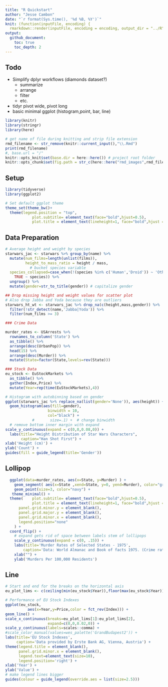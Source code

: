 ```yaml
---
title: "R Quickstart"
author: "Jesse Cambon"
date: "`r format(Sys.time(), '%d %B, %Y')`"
knit: (function(inputFile, encoding) {
  rmarkdown::render(inputFile, encoding = encoding, output_dir = "../R") })
output:
  github_document:
    toc: true
    toc_depth: 2
---
```


## Todo 
* Simplify dplyr workflows (diamonds dataset?)
  - summarize
  - arrange
  - filter
  - etc.
* tidyr pivot wide, pivot long
* basic minimal ggplot (histogram,point, bar, line)


```r
library(knitr)
library(stringr)
library(here)

# get name of file during knitting and strip file extension
rmd_filename <- str_remove(knitr::current_input(),"\\.Rmd")
print(rmd_filename)
#, base.url = "/"
knitr::opts_knit$set(base.dir = here::here()) # project root folder
knitr::opts_chunk$set(fig.path = str_c(here::here("rmd_images",rmd_filename),'/'),echo=TRUE) # image path
```

## Setup

```r
library(tidyverse)
library(ggplot2)

# Set default ggplot theme
theme_set(theme_bw()+
  theme(legend.position = "top",
            plot.subtitle= element_text(face="bold",hjust=0.5),
            plot.title = element_text(lineheight=1, face="bold",hjust = 0.5)))
```

## Data Preparation

```r
# Average height and weight by species
starwars_jac <- starwars %>% group_by(name) %>%
  mutate(num_films=length(unlist(films)),
         height_to_mass_ratio = height / mass,
           # bucket species variable
  species_collapsed=case_when(!(species %in% c('Human','Droid')) ~ 'Other',
    TRUE ~ species)) %>%
  ungroup() %>%
  mutate(gender=str_to_title(gender)) # capitalize gender

## Drop missing height and weight values for scatter plot
# Also drop Jabba and Yoda because they are outliers
starwars_ht_wt <- starwars_jac %>% drop_na(c(height,mass,gender)) %>%
  filter(!str_detect(name,'Jabba|Yoda')) %>% 
  filter(num_films >= 3) 

### Crime Data

murder_rates <- USArrests %>% 
  rownames_to_column('State') %>%
  as_tibble() %>%
  arrange(desc(UrbanPop)) %>%
  head(15) %>%
  arrange(desc(Murder)) %>% 
  mutate(State=factor(State,levels=rev(State)))

### Stock Data
eu_stock <- EuStockMarkets %>% 
  as_tibble() %>%
  gather(Index,Price) %>%
  mutate(Year=rep(time(EuStockMarkets),4)) 
```


```r
# Histogram with autobinning based on gender
ggplot(starwars_jac %>% replace_na(list(gender='None')), aes(height)) + #scale_fill_manual(values = wes_palette('Moonrise2')) +
  geom_histogram(aes(fill=gender), 
                   binwidth = 10, 
                   col="black") +
            #       size=.1) +  # change binwidth
  # remove bottom inner margin with expand
scale_y_continuous(expand = c(0,0,0.08,0)) + 
  labs(title="Height Distribution of Star Wars Characters", 
       caption="Han Shot First") +
xlab('Height (cm)') +
ylab('Count') +
guides(fill = guide_legend(title='Gender'))
```



## Lollipop

```r
  ggplot(data=murder_rates, aes(x=State, y=Murder) ) +
    geom_segment( aes(x=State ,xend=State, y=0, yend=Murder), color="grey") +
    geom_point(size=3, color="navy") +
   theme_minimal() +
  theme(    plot.subtitle= element_text(face="bold",hjust=0.5),
            plot.title = element_text(lineheight=1, face="bold",hjust = 0.5),
      panel.grid.minor.y = element_blank(),
      panel.grid.major.y = element_blank(),
      panel.grid.minor.x = element_blank(),
      legend.position="none"
    ) +
  coord_flip() +
    # expand gets rid of space between labels stem of lollipops
    scale_y_continuous(expand = c(0, .15)) + 
    labs(title='Murder Rates of Selected States - 1975',
        caption='Data: World Almanac and Book of facts 1975. (Crime rates)') +
    xlab("") +
    ylab('Murders Per 100,000 Residents')
```

## Line

```r

# Start and end for the breaks on the horizontal axis
eu_plot_lims <- c(ceiling(min(eu_stock$Year)),floor(max(eu_stock$Year)))

# Performance of EU Stock Indexes
ggplot(eu_stock,
          aes(x=Year,y=Price,color = fct_rev(Index))) +
geom_line() +
scale_x_continuous(breaks=eu_plot_lims[1]:eu_plot_lims[2],
                   expand=c(0,0,0.02,0)) +
scale_y_continuous(labels=scales::comma) + 
#scale_color_manual(values=wes_palette('GrandBudapest2')) +
labs(title='EU Stock Indexes',
     caption='Data provided by Erste Bank AG, Vienna, Austria') +
theme(legend.title = element_blank(),
      panel.grid.minor.x = element_blank(),
      legend.text=element_text(size=10),
      legend.position='right') +
xlab('Year') +
ylab('Value') +
# make legend lines bigger
guides(colour = guide_legend(override.aes = list(size=2.5))) 

```

